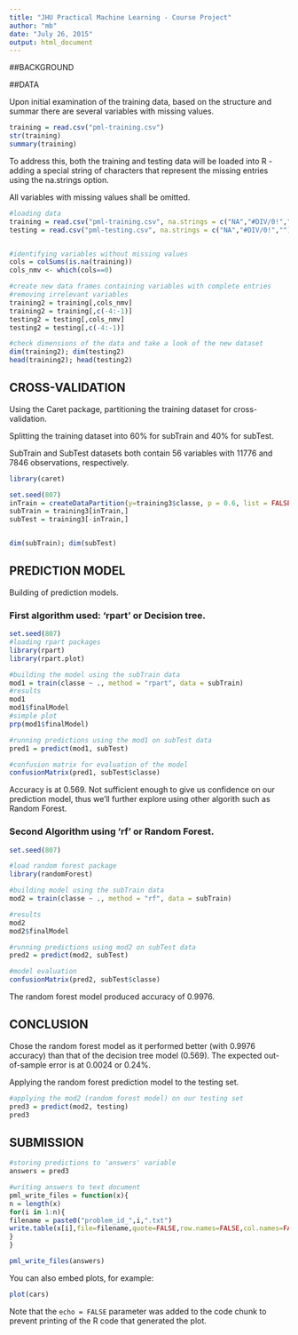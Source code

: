 ```yaml
---
title: "JHU Practical Machine Learning - Course Project"
author: "mb"
date: "July 26, 2015"
output: html_document
---
```

##BACKGROUND

##DATA


Upon initial examination of the training data, based on the structure and summar there are several variables with missing values.
```r
training = read.csv("pml-training.csv")
str(training)
summary(training)
```

To address this, both the training and testing data will be loaded into R - adding a special string of characters that represent the missing entries using the na.strings option. 

All variables with missing values shall be omitted. 
```r
#loading data
training = read.csv("pml-training.csv", na.strings = c("NA","#DIV/0!",""))
testing = read.csv("pml-testing.csv", na.strings = c("NA","#DIV/0!",""))


#identifying variables without missing values
cols = colSums(is.na(training))
cols_nmv <- which(cols==0)

#create new data frames containing variables with complete entries
#removing irrelevant variables
training2 = training[,cols_nmv]
training2 = training[,c(-4:-1)]
testing2 = testing[,cols_nmv]
testing2 = testing[,c(-4:-1)]

#check dimensions of the data and take a look of the new dataset
dim(training2); dim(testing2)
head(training2); head(testing2)
```

## CROSS-VALIDATION
Using the Caret package, partitioning the training dataset for cross-validation.

Splitting the training dataset into 60% for subTrain and 40% for subTest.

SubTrain and SubTest datasets both contain 56 variables with 11776 and 7846 observations, respectively.

```r
library(caret)

set.seed(807)
inTrain = createDataPartition(y=training3$classe, p = 0.6, list = FALSE)
subTrain = training3[inTrain,]
subTest = training3[-inTrain,]


dim(subTrain); dim(subTest)
```


## PREDICTION MODEL
Building of prediction models.

### First algorithm used: 'rpart' or Decision tree. 
```r
set.seed(807)
#loading rpart packages
library(rpart)
library(rpart.plot)

#building the model using the subTrain data
mod1 = train(classe ~ ., method = "rpart", data = subTrain)
#results
mod1
mod1$finalModel
#simple plot
prp(mod1$finalModel)

#running predictions using the mod1 on subTest data  
pred1 = predict(mod1, subTest)

#confusion matrix for evaluation of the model
confusionMatrix(pred1, subTest$classe)

```
Accuracy is at 0.569. Not sufficient enough to give us confidence on our prediction model, thus we'll further explore using other algorith such as Random Forest.



### Second Algorithm using 'rf' or Random Forest.

```r
set.seed(807)

#load random forest package
library(randomForest)

#building model using the subTrain data
mod2 = train(classe ~ ., method = "rf", data = subTrain)

#results
mod2
mod2$finalModel

#running predictions using mod2 on subTest data
pred2 = predict(mod2, subTest)

#model evaluation
confusionMatrix(pred2, subTest$classe)
```
The random forest model produced accuracy of 0.9976. 

## CONCLUSION
Chose the random forest model as it performed better (with 0.9976 accuracy) than that of the decision tree model (0.569). The expected out-of-sample error is at 0.0024 or 0.24%. 


Applying the random forest prediction model to the testing set.
```r
#applying the mod2 (random forest model) on our testing set 
pred3 = predict(mod2, testing)
pred3

```


## SUBMISSION
```r
#storing predictions to 'answers' variable
answers = pred3

#writing answers to text document
pml_write_files = function(x){
n = length(x)
for(i in 1:n){
filename = paste0("problem_id_",i,".txt")
write.table(x[i],file=filename,quote=FALSE,row.names=FALSE,col.names=FALSE)
}
}

pml_write_files(answers)

```




You can also embed plots, for example:

```r
plot(cars)
```

Note that the `echo = FALSE` parameter was added to the code chunk to prevent printing of the R code that generated the plot.
